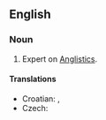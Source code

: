 ==English==

===Noun===
{{en-noun}}

# Expert on [[Anglistics]].

====Translations====
{{trans-top|expert on Anglistics}}
*Croatian: {{t-|hr|anglist|m}}, {{t-|hr|anglistkinja|f}}
* Czech: {{t+|cs|anglista|m}}
{{trans-mid}}
{{trans-bottom}}